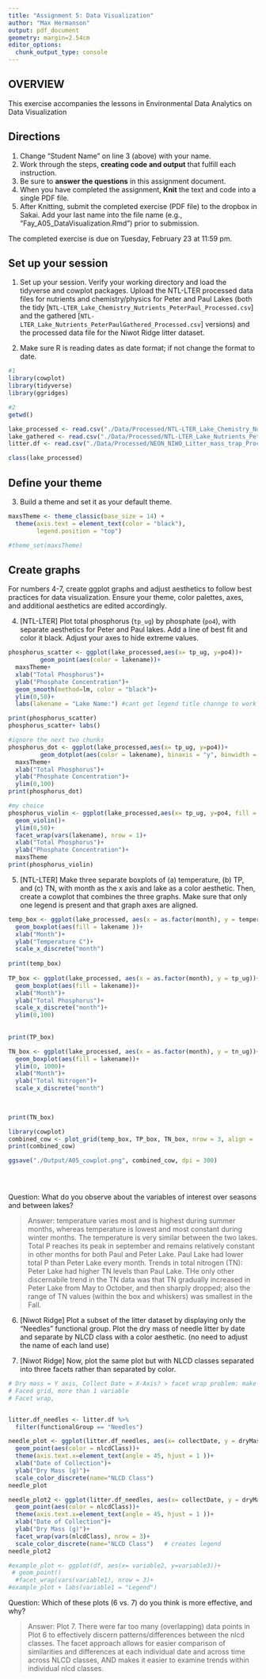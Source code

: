 ```yaml
---
title: "Assignment 5: Data Visualization"
author: "Max Hermanson"
output: pdf_document
geometry: margin=2.54cm
editor_options: 
  chunk_output_type: console
---
```


## OVERVIEW

This exercise accompanies the lessons in Environmental Data Analytics on Data Visualization 

## Directions
1. Change "Student Name" on line 3 (above) with your name.
2. Work through the steps, **creating code and output** that fulfill each instruction.
3. Be sure to **answer the questions** in this assignment document.
4. When you have completed the assignment, **Knit** the text and code into a single PDF file.
5. After Knitting, submit the completed exercise (PDF file) to the dropbox in Sakai. Add your last name into the file name (e.g., "Fay_A05_DataVisualization.Rmd") prior to submission.

The completed exercise is due on Tuesday, February 23 at 11:59 pm.



## Set up your session 
1. Set up your session. Verify your working directory and load the tidyverse 
and cowplot packages. Upload the NTL-LTER processed data files for nutrients 
and chemistry/physics for Peter and Paul Lakes (both the tidy 
[`NTL-LTER_Lake_Chemistry_Nutrients_PeterPaul_Processed.csv`] and the gathered
[`NTL-LTER_Lake_Nutrients_PeterPaulGathered_Processed.csv`] versions) and 
the processed data file for the Niwot Ridge litter dataset. 

2. Make sure R is reading dates as date format; if not change the format to date.

```r
#1 
library(cowplot)
library(tidyverse)
library(ggridges)

#2 
getwd()

lake_processed <- read.csv("./Data/Processed/NTL-LTER_Lake_Chemistry_Nutrients_PeterPaul_Processed.csv") 
lake_gathered <- read.csv("./Data/Processed/NTL-LTER_Lake_Nutrients_PeterPaulGathered_Processed.csv")
litter.df <- read.csv("./Data/Processed/NEON_NIWO_Litter_mass_trap_Processed.csv")

class(lake_processed)

```
## Define your theme
3. Build a theme and set it as your default theme.

```r

maxsTheme <- theme_classic(base_size = 14) +
  theme(axis.text = element_text(color = "black"), 
        legend.position = "top")

#theme_set(maxsTheme)


```

## Create graphs
For numbers 4-7, create ggplot graphs and adjust aesthetics to follow best practices for data visualization. Ensure your theme, color palettes, axes, and additional aesthetics are edited accordingly.

4. [NTL-LTER] Plot total phosphorus (`tp_ug`) by phosphate (`po4`), with separate aesthetics for Peter and Paul lakes. Add a line of best fit and color it black. Adjust your axes to hide extreme values.

```r
phosphorus_scatter <- ggplot(lake_processed,aes(x= tp_ug, y=po4))+
         geom_point(aes(color = lakename))+
  maxsTheme+
  xlab("Total Phosphorus")+
  ylab("Phosphate Concentration")+
  geom_smooth(method=lm, color = "black")+
  ylim(0,50)+
  labs(lakename = "Lake Name:") #cant get legend title channge to work 

print(phosphorus_scatter)  
phosphorus_scatter+ labs()

#ignore the next two chunks
phosphorus_dot <- ggplot(lake_processed,aes(x= tp_ug, y=po4))+
         geom_dotplot(aes(color = lakename), binaxis = "y", binwidth = 1 , stackdir = "center", position = "dodge", dotsize = 1)+
  maxsTheme+
  xlab("Total Phosphorus")+
  ylab("Phosphate Concentration")+
  ylim(0,100)
print(phosphorus_dot)  

#my choice 
phosphorus_violin <- ggplot(lake_processed,aes(x= tp_ug, y=po4, fill = lakename))+
  geom_violin()+
  ylim(0,50)+
  facet_wrap(vars(lakename), nrow = 1)+
  xlab("Total Phosphorus")+
  ylab("Phosphate Concentration")+
  maxsTheme
print(phosphorus_violin)


```


5. [NTL-LTER] Make three separate boxplots of (a) temperature, (b) TP, and (c) TN, with month as the x axis and lake as a color aesthetic. Then, create a cowplot that combines the three graphs. Make sure that only one legend is present and that graph axes are aligned.

```r
temp_box <- ggplot(lake_processed, aes(x = as.factor(month), y = temperature_C))+
  geom_boxplot(aes(fill = lakename ))+
  xlab("Month")+
  ylab("Temperature C")+
  scale_x_discrete("month")
  
print(temp_box)
  
TP_box <- ggplot(lake_processed, aes(x = as.factor(month), y = tp_ug))+
  geom_boxplot(aes(fill = lakename))+
  xlab("Month")+
  ylab("Total Phosphorus")+
  scale_x_discrete("month")+
  ylim(0,100)
  
  
print(TP_box)

TN_box <- ggplot(lake_processed, aes(x = as.factor(month), y = tn_ug))+
  geom_boxplot(aes(fill = lakename))+
  ylim(0, 1000)+
  xlab("Month")+
  ylab("Total Nitrogen")+
  scale_x_discrete("month")
  
  

print(TN_box)

library(cowplot)
combined_cow <- plot_grid(temp_box, TP_box, TN_box, nrow = 3, align = 'h', rel_heights = c(0.75, 1, 1))
print(combined_cow)

ggsave("./Output/A05_cowplot.png", combined_cow, dpi = 300)


  
```

Question: What do you observe about the variables of interest over seasons and between lakes? 

> Answer: temperature varies most and is highest during summer months, whereas temperature is lowest and most constant during winter months. The temperature is very similar between the two lakes. Total P reaches its peak in september and remains relatively constant in other months for both Paul and Peter Lake. Paul Lake had lower total P than Peter Lake every month. Trends in total nitrogen (TN): Peter Lake had higher TN levels than Paul Lake. THe only other discernabile trend in the TN data was that TN gradually increased in Peter Lake from May to October, and then sharply dropped; also the range of TN values (within the box and whiskers) was smallest in the Fall. 

6. [Niwot Ridge] Plot a subset of the litter dataset by displaying only the "Needles" functional group. Plot the dry mass of needle litter by date and separate by NLCD class with a color aesthetic. (no need to adjust the name of each land use)

7. [Niwot Ridge] Now, plot the same plot but with NLCD classes separated into three facets rather than separated by color. 

```r
# Dry mass = Y axis, Collect Date = X-Axis? > facet wrap problem: make sure you use vars command 
# Faced grid, more than 1 variable 
# Facet wrap, 


litter.df_needles <- litter.df %>% 
  filter(functionalGroup == "Needles")

needle_plot <- ggplot(litter.df_needles, aes(x= collectDate, y = dryMass))+
  geom_point(aes(color = nlcdClass))+
  theme(axis.text.x=element_text(angle = 45, hjust = 1 ))+
  xlab("Date of Collection")+
  ylab("Dry Mass (g)")+
  scale_color_discrete(name="NLCD Class")
needle_plot

needle_plot2 <- ggplot(litter.df_needles, aes(x= collectDate, y = dryMass))+
  geom_point(aes(color = nlcdClass))+
  theme(axis.text.x=element_text(angle = 45, hjust = 1 ))+
  xlab("Date of Collection")+
  ylab("Dry Mass (g)")+
  facet_wrap(vars(nlcdClass), nrow = 3)+
  scale_color_discrete(name="NLCD Class")   # creates legend 
needle_plot2

#example_plot <- ggplot(df, aes(x= variable2, y=variable3))+
 # geom_point()
  #facet_wrap(vars(variable1), nrow = 3)+
#example_plot + labs(variable1 = "Legend")


```
Question: Which of these plots (6 vs. 7) do you think is more effective, and why? 

> Answer: Plot 7. There were far too many (overlapping) data points in Plot 6 to effectively discern patterns/differences between the nlcd classes. The facet approach allows for easier comparison of similarities and differences at each individual date and across time across NLCD classes, AND makes it easier to examine trends within individual nlcd classes. 
